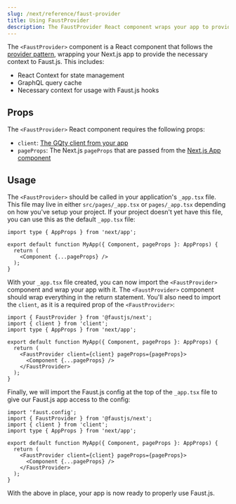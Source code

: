 ```yaml
---
slug: /next/reference/faust-provider
title: Using FaustProvider
description: The FaustProvider React component wraps your app to provide context to Faust.js
---
```


The `<FaustProvider>` component is a React component that follows the [provider pattern](https://www.patterns.dev/posts/provider-pattern/), wrapping your Next.js app to provide the necessary context to Faust.js. This includes:

- React Context for state management
- GraphQL query cache
- Necessary context for usage with Faust.js hooks

## Props

The `<FaustProvider>` React component requires the following props:

- `client`: [The GQty client from your app](/docs/next/guides/fetching-data#setting-up-your-client)
- `pageProps`: The Next.js `pageProps` that are passed from the [Next.js App component](https://nextjs.org/docs/advanced-features/custom-app)

## Usage

The `<FaustProvider>` should be called in your application's `_app.tsx` file. This file may live in either `src/pages/_app.tsx` or `pages/_app.tsx` depending on how you've setup your project. If your project doesn't yet have this file, you can use this as the default `_app.tsx` file:

```tsx title="_app.tsx"
import type { AppProps } from 'next/app';

export default function MyApp({ Component, pageProps }: AppProps) {
  return (
    <Component {...pageProps} />
  );
}
```

With your `_app.tsx` file created, you can now import the `<FaustProvider>` component and wrap your app with it. The `<FaustProvider>` component should wrap everything in the return statement. You'll also need to import the `client`, as it is a required prop of the `<FaustProvider>`:

```tsx title="_app.tsx" {1,2,7,9}
import { FaustProvider } from '@faustjs/next';
import { client } from 'client';
import type { AppProps } from 'next/app';

export default function MyApp({ Component, pageProps }: AppProps) {
  return (
    <FaustProvider client={client} pageProps={pageProps}>
      <Component {...pageProps} />
    </FaustProvider>
  );
}
```

Finally, we will import the Faust.js config at the top of the `_app.tsx` file to give our Faust.js app access to the config:

```tsx title="_app.tsx" {1}
import 'faust.config';
import { FaustProvider } from '@faustjs/next';
import { client } from 'client';
import type { AppProps } from 'next/app';

export default function MyApp({ Component, pageProps }: AppProps) {
  return (
    <FaustProvider client={client} pageProps={pageProps}>
      <Component {...pageProps} />
    </FaustProvider>
  );
}
```

With the above in place, your app is now ready to properly use Faust.js.
